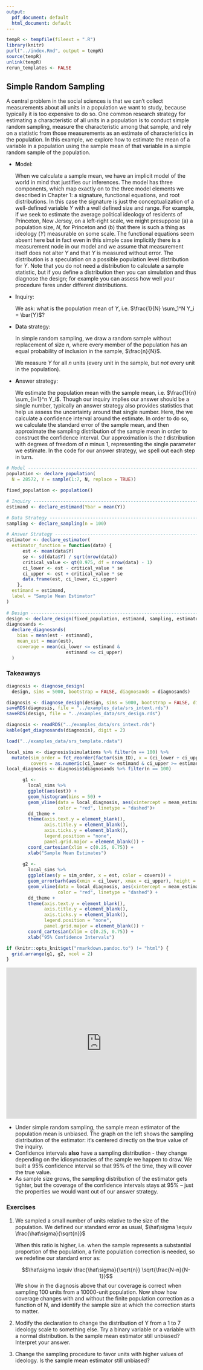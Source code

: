 ```yaml
---
output:
  pdf_document: default
  html_document: default
---
```

```r
tempR <- tempfile(fileext = ".R")
library(knitr)
purl("../index.Rmd", output = tempR)
source(tempR)
unlink(tempR)
rerun_templates <- FALSE
```

## Simple Random Sampling

A central problem in the social sciences is that we can't collect measurements about all units in a population we want to study, because typically it is too expensive to do so. One common research strategy for estimating a characteristic of all units in a population is to conduct simple random sampling, measure the characteristic among that sample, and rely on a statistic from those measurements as an estimate of characteristics in the population. In this example, we explore how to estimate the mean of a variable in a population using the sample mean of that variable in a simple random sample of the population.

- **M**odel: 

    When we calculate a sample mean, we have an implicit model of the world in mind that justifies our inferences. The model has three components, which map exactly on to the three model elements we described in Chapter 1: a signature, functional equations, and root distributions. In this case the signature is just the conceptualization of a well-defined variable $Y$ with a well defined size and range. For example, if we seek to estimate the average political ideology of residents of Princeton, New Jersey, on a left-right scale, we might presuppose (a) a population size, $N$, for Princeton and (b) that there is such a thing as ideology ($Y$) measurable on some scale. The functional equations seem absent here but in fact even in this simple case implicitly there is a measurement node in our model and we assume that measurement itself does not alter $Y$ and that $Y$ is measured without error. The distribution is a speculation on a possible population level distribution for $Y$. Note that you do not need a distribution to calculate a sample statistic, but if you define a distribution then you can simulation and thus diagnose the design; for example you can assess how well your procedure fares under different distributions.

- **I**nquiry: 

    We ask: what is the population mean of $Y$, i.e. $\frac{1}{N} \sum_1^N Y_i = \bar{Y}$?
    
- **D**ata strategy: 

    In simple random sampling, we draw a random sample without replacement of size $n$, where every member of the population has an equal probability of inclusion in the sample, $\frac{n}{N}$.

    We measure $Y$ for all $n$ units (every unit in the sample, but *not* every unit in the population).

- **A**nswer strategy: 

    We estimate the population mean with the sample mean, i.e. $\frac{1}{n} \sum_{i=1}^n Y_i$. Though our inquiry implies our answer should be a single number, typically an answer strategy also provides statistics that help us assess the uncertainty around that single number. Here, the we calculate a confidence interval around the estimate. In order to do so, we calculate the standard error of the sample mean, and then approximate the sampling distribution of the sample mean in order to construct the confidence interval. Our approximation is the $t$ distribution with degrees of freedom of $n$ minus 1, representing the single parameter we estimate. In the code for our answer strategy, we spell out each step in turn. 

```r
# Model -------------------------------------------------------------------
population <- declare_population(
  N = 28572, Y = sample(1:7, N, replace = TRUE))

fixed_population <- population()

# Inquiry -----------------------------------------------------------------
estimand <- declare_estimand(Ybar = mean(Y))

# Data Strategy -----------------------------------------------------------
sampling <- declare_sampling(n = 100)

# Answer Strategy ---------------------------------------------------------
estimator <- declare_estimator(
  estimator_function = function(data) {
      est <- mean(data$Y)
      se <- sd(data$Y) / sqrt(nrow(data))
      critical_value <- qt(0.975, df = nrow(data) - 1)
      ci_lower <- est - critical_value * se
      ci_upper <- est + critical_value * se
      data.frame(est, ci_lower, ci_upper)
    }, 
  estimand = estimand,
  label = "Sample Mean Estimator"
)
                                   
# Design ------------------------------------------------------------------
design <- declare_design(fixed_population, estimand, sampling, estimator)
diagnosands <-
  declare_diagnosands(
    bias = mean(est - estimand),
    mean_est = mean(est),
    coverage = mean(ci_lower <= estimand &
                      estimand <= ci_upper)
  )
```


### Takeaways

```r
diagnosis <- diagnose_design(
  design, sims = 5000, bootstrap = FALSE, diagnosands = diagnosands)
```

```r
diagnosis <- diagnose_design(design, sims = 5000, bootstrap = FALSE, diagnosands = diagnosands)
saveRDS(diagnosis, file = "../examples_data/srs_intext.rds")
saveRDS(design, file = "../examples_data/srs_design.rds")
```

```r
diagnosis <- readRDS("../examples_data/srs_intext.rds")
kable(get_diagnosands(diagnosis), digit = 2)
```

```r
load("../examples_data/srs_template.rdata")

local_sims <- diagnosis$simulations %>% filter(n == 100) %>%
  mutate(sim_order = fct_reorder(factor(sim_ID), x = (ci_lower + ci_upper)/2),
         covers = as.numeric(ci_lower <= estimand & ci_upper >= estimand))
local_diagnosis <- diagnosis$diagnosands %>% filter(n == 100)

      g1 <- 
        local_sims %>%
        ggplot(aes(est)) +
        geom_histogram(bins = 50) +
        geom_vline(data = local_diagnosis, aes(xintercept = mean_estimand), 
                   color = "red", linetype = "dashed")+
        dd_theme +
        theme(axis.text.y = element_blank(),
              axis.title.y = element_blank(),
              axis.ticks.y = element_blank(),
              legend.position = "none", 
              panel.grid.major = element_blank()) +
        coord_cartesian(xlim = c(0.25, 0.75)) +
        xlab("Sample Mean Estimates")
      
      g2 <-
        local_sims %>%
        ggplot(aes(y = sim_order, x = est, color = covers)) +
        geom_errorbarh(aes(xmin = ci_lower, xmax = ci_upper), height = 0) +
        geom_vline(data = local_diagnosis, aes(xintercept = mean_estimand), 
                   color = "red", linetype = "dashed") +
        dd_theme +
        theme(axis.text.y = element_blank(),
              axis.title.y = element_blank(),
              axis.ticks.y = element_blank(),
              legend.position = "none", 
              panel.grid.major = element_blank()) +
        coord_cartesian(xlim = c(0.25, 0.75)) +
        xlab("95% Confidence Intervals")

if (knitr::opts_knit$get("rmarkdown.pandoc.to") != "html") {
  grid.arrange(g1, g2, ncol = 2)
}
```

<iframe src="https://acoppock.shinyapps.io/simple_rs/" style="border: none; width: 100%; height: 400px"></iframe>

- Under simple random sampling, the sample mean estimator of the population mean is unbiased. The graph on the left shows the sampling distribution of the estimator: it's centered directly on the true value of the inquiry.
- Confidence intervals **also** have a sampling distribution - they change depending on the idiosyncracies of the sample we happen to draw. We built a 95% confidence interval so that 95% of the time, they will cover the true value.
- As sample size grows, the sampling distribution of the estimator gets tighter, but the coverage of the confidence intervals stays at 95% -- just the properties we would want out of our answer strategy.

### Exercises

1. We sampled a small number of units relative to the size of the population. We defined our standard error as usual, $\hat\sigma \equiv \frac{\hat\sigma}{\sqrt{n}}$ 

    When this ratio is higher, i.e. when the sample represents a substantial proportion of the population, a finite population correction is needed, so we redefine our standard error as:

    $$\hat\sigma \equiv \frac{\hat\sigma}{\sqrt{n}} \sqrt{\frac{N-n}{N-1}}$$
    We show in the diagnosis above that our coverage is correct when sampling 100 units from a 10000-unit population. Now show how coverage changes with and without the finite population correction as a function of N, and identify the sample size at which the correction starts to matter. 

2. Modify the declaration to change the distribution of Y from a 1 to 7 ideology scale to something else. Try a binary variable or a variable with a normal distribution. Is the sample mean estimator still unbiased? Interpret your answer.
3. Change the sampling procedure to favor units with higher values of ideology. Is the sample mean estimator still unbiased?
